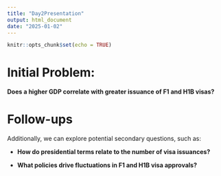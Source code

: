 ```yaml
---
title: "Day2Presentation"
output: html_document
date: "2025-01-02"
---
```


```r
knitr::opts_chunk$set(echo = TRUE)
```

# Initial Problem: 
**Does a higher GDP correlate with greater issuance of F1 and H1B visas?**

# Follow-ups
Additionally, we can explore potential secondary questions, such as:

- **How do presidential terms relate to the number of visa issuances?**

- **What policies drive fluctuations in F1 and H1B visa approvals?**



